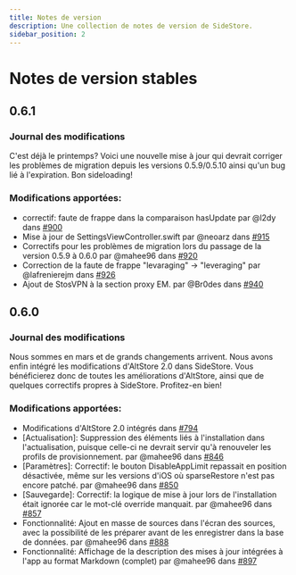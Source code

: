 ```yaml
---
title: Notes de version
description: Une collection de notes de version de SideStore.
sidebar_position: 2
---
```


# Notes de version stables

## 0.6.1

### Journal des modifications
C'est déjà le printemps? Voici une nouvelle mise à jour qui devrait corriger les problèmes de migration depuis les versions 0.5.9/0.5.10 ainsi qu'un bug lié à l'expiration. Bon sideloading!

### Modifications apportées:
- correctif: faute de frappe dans la comparaison hasUpdate par @l2dy dans [#900](https://github.com/SideStore/SideStore/pull/900)
- Mise à jour de SettingsViewController.swift par @neoarz dans [#915](https://github.com/SideStore/SideStore/pull/915)
- Correctifs pour les problèmes de migration lors du passage de la version 0.5.9 à 0.6.0 par @mahee96 dans [#920](https://github.com/SideStore/SideStore/pull/920)
- Correction de la faute de frappe "levaraging" -> "leveraging" par @lafrenierejm dans [#926](https://github.com/SideStore/SideStore/pull/926)
- Ajout de StosVPN à la section proxy EM. par @Br0des dans [#940](https://github.com/SideStore/SideStore/pull/940)


## 0.6.0

### Journal des modifications
Nous sommes en mars et de grands changements arrivent. Nous avons enfin intégré les modifications d'AltStore 2.0 dans SideStore. Vous bénéficierez donc de toutes les améliorations d'AltStore, ainsi que de quelques correctifs propres à SideStore. Profitez-en bien!

### Modifications apportées:
- Modifications d'AltStore 2.0 intégrés dans [#794](https://github.com/SideStore/SideStore/pull/794)
- [Actualisation]: Suppression des éléments liés à l'installation dans l'actualisation, puisque celle-ci ne devrait servir qu'à renouveler les profils de provisionnement. par @mahee96 dans [#846](https://github.com/SideStore/SideStore/pull/846)
- [Paramètres]: Correctif: le bouton DisableAppLimit repassait en position désactivée, même sur les versions d'iOS où sparseRestore n'est pas encore patché. par @mahee96 dans [#850](https://github.com/SideStore/SideStore/pull/850)
- [Sauvegarde]: Correctif: la logique de mise à jour lors de l'installation était ignorée car le mot-clé override manquait. par @mahee96 dans [#857](https://github.com/SideStore/SideStore/pull/857)
- Fonctionnalité: Ajout en masse de sources dans l'écran des sources, avec la possibilité de les préparer avant de les enregistrer dans la base de données. par @mahee96 dans [#888](https://github.com/SideStore/SideStore/pull/888)
- Fonctionnalité: Affichage de la description des mises à jour intégrées à l'app au format Markdown (complet) par @mahee96 dans [#897](https://github.com/SideStore/SideStore/pull/897)